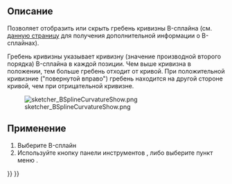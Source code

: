 <languages/>

<div class="mw-translate-fuzzy">
{{Docnav/ru
|[[Sketcher_BSplinePolygon/ru|Показать/скрыть полигон управления B-сплайном]]
|[[Sketcher_BSplineKnotMultiplicity/ru|Показать/скрыть кратность узлов B-сплайна ]]
|[[Sketcher_Workbench/ru|Верстак "Sketcher"]]
|IconL=Sketcher_BSplinePolygon.svg
|IconR=Sketcher_BSplineKnotMultiplicity.svg
|IconC=Workbench_Sketcher.svg
}}
</div>

<div class="mw-translate-fuzzy">
{{GuiCommand/ru
|Name/ru=Показать/скрыть гребень кривизны B-сплайна
|Name=Sketcher_BSplineComb
|MenuLocation=Sketch → B-сплйан инструменты эскиза → Показать/скрыть гребень кривизны B-сплайна
|Workbenches=[[Sketcher_Workbench/ru|Sketcher]]
|Version=0.17
|SeeAlso=[[Sketcher_CompCreateBSpline/ru|Создать B-сплайн]]
}}
</div>

<span id="Description"></span>
==Описание==

<div class="mw-translate-fuzzy">
Позволяет отобразить или скрыть гребень кривизны B-сплайна (см. [[B-Splines/ru|данную страницу]] для получения дополнительной информации о B-сплайнах).
</div>

<div class="mw-translate-fuzzy">
Гребень кривизны указывает кривизну (значение производной второго порядка) B-сплайна в каждой позиции. Чем выше кривизна в положении, тем больше гребень отходит от кривой. При положительной кривизние ("повернутой вправо") гребень находится на другой стороне кривой, чем при отрицательной кривизне.
</div>

[[File:sketcher_BSplineCurvatureShow.png]]
<div class="mw-translate-fuzzy">
{{Caption|B-сплайн с точкой оседлости в центральном положении - гребень кривизны там равняется нулю.}}
</div>

<span id="Usage"></span>
==Применение==

<div class="mw-translate-fuzzy">
# Выберите B-сплайн
# Используйте кнопку панели инструментов {{Button|[[File:Sketcher_BSplineComb.svg|16px]] [[Sketcher_BSplineComb/ru|Показать/скрыть гребень кривизны B-сплайна]]}}, либо выберите пункт меню {{MenuCommand|Sketch → B-сплйан инструменты эскиза → Показать/скрыть гребень кривизны B-сплайна}}.
</div>


<div class="mw-translate-fuzzy">
{{Docnav/ru
|[[Sketcher_BSplinePolygon/ru|Показать/скрыть полигон управления B-сплайном]]
|[[Sketcher_BSplineKnotMultiplicity/ru|Показать/скрыть кратность узлов B-сплайна ]]
|[[Sketcher_Workbench/ru|Верстак "Sketcher"]]
|IconL=Sketcher_BSplinePolygon.svg
|IconR=Sketcher_BSplineKnotMultiplicity.svg
|IconC=Workbench_Sketcher.svg
}}
</div>

{{Sketcher_Tools_navi{{#translation:}}}}
{{Userdocnavi{{#translation:}}}}